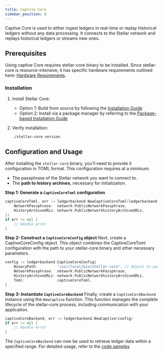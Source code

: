 ```yaml
---
title: Captive Core
sidebar_position: 0
---
```


Captive Core is used to either ingest ledgers in real-time or replay historical ledgers without any data processing. It connects to the Stellar network and replays historical ledgers or streams new ones.

## Prerequisites

Using captive Core requires stellar-core binary to be installed. Since stellar-core is resource-intensive, it has specific hardware requirements outlined here: [Hardware Requirements](https://developers.stellar.org/docs/validators/admin-guide/prerequisites#hardware-requirements).

### Installation

1. Install Stellar Core:

   - Option 1: Build from source by following the [Installation Guide](https://developers.stellar.org/docs/validators/admin-guide/installation#installing-from-source)
   - Option 2: Install via a package manager by referring to the [Package-based Installation Guide](https://developers.stellar.org/docs/validators/admin-guide/installation#package-based-installation)

2. Verify installation:
   ```bash
   ./stellar-core version
   ```

## Configuration and Usage

After installing the `stellar-core` binary, you'll need to provide it configuration in TOML format. This configuration requires at a minimum:

- The passphrase of the Stellar network you want to connect to.
- The **path to history archives**, necessary for initialization.

**Step 1: Generate a `CaptiveCoreToml` configuration**

```go
captiveCoreToml, err := ledgerbackend.NewCaptiveCoreToml(ledgerbackend.CaptiveCoreTomlParams{
    NetworkPassphrase:  network.PublicNetworkPassphrase,
    HistoryArchiveURLs: network.PublicNetworkhistoryArchiveURLs,
})
if err != nil {
    // Handle error
}
```

**Step 2: Construct a `CaptiveCoreConfig` object** Next, create a CaptiveCoreConfig object. This object combines the CaptiveCoreToml configuration with the path to your stellar-core binary and other necessary parameters.

```go
config := ledgerbackend.CaptiveCoreConfig{
    BinaryPath:         "/usr/local/bin/stellar-core", // Adjust to your stellar-core binary path
    NetworkPassphrase:  network.PublicNetworkPassphrase,
    HistoryArchiveURLs: network.PublicNetworkhistoryArchiveURLs,
    Toml:               captiveCoreToml,
}
```

**Step 3: Instantiate `CaptiveCoreBackend`** Finally, create a `CaptiveCoreBackend` instance using the `NewCaptive` function. This function manages the complete lifecycle of the stellar-core process, including communication with your application.

```go
captiveCoreBackend, err := ledgerbackend.NewCaptive(config)
if err != nil {
    // Handle error
}
```

The `CaptiveCoreBackend` can now be used to retrieve ledger data within a specified range. For detailed usage, refer to the [code samples](https://developers.stellar.org/docs/data/ingest-library/examples)

